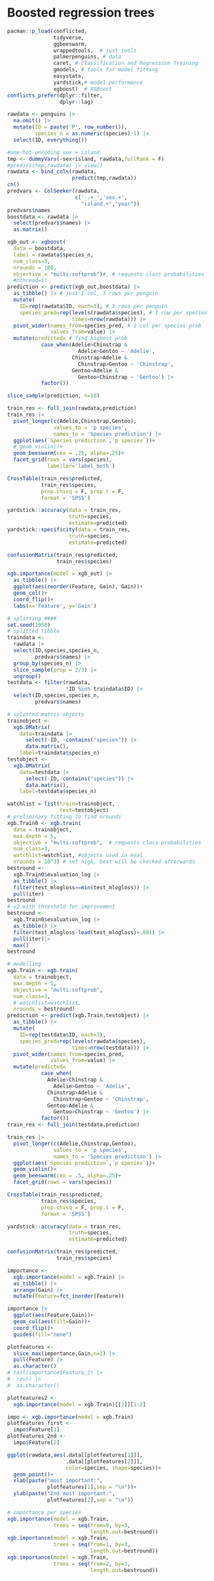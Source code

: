 # Boosted regression trees

```r
pacman::p_load(conflicted,
               tidyverse,
               ggbeeswarm,
               wrappedtools,  # just tools 
               palmerpenguins, # data
               caret, # Classification and Regression Training
               gmodels, # tools for model fitting
               easystats, 
               yardstick,# model performance
               xgboost)  # XGBoost
conflicts_prefer(dplyr::filter,
                 dplyr::lag)

rawdata <- penguins |> 
  na.omit() |> 
  mutate(ID = paste('P', row_number()),
         species_n = as.numeric(species)-1) |> 
  select(ID, everything())
```

```r
#one-hot-encoding sex + island
tmp <- dummyVars(~sex+island, rawdata,fullRank = F)
#predict(tmp,rawdata) |> view()
rawdata <- bind_cols(rawdata,
                     predict(tmp,rawdata))
cn()
predvars <- ColSeeker(rawdata,
                      c('_.+_','sex.+',
                        "island.+","year"))
predvars$names
boostdata <- rawdata |> 
  select(predvars$names) |> 
  as.matrix()
```

```r
xgb_out <- xgboost(
  data = boostdata,
  label = rawdata$species_n,
  num_class=3,
  nrounds = 100,
  objective = "multi:softprob")#, # requests class probabilities
  #nthread=1) 
prediction <- predict(xgb_out,boostdata) |> 
  as_tibble() |> # just 1 col, 3 rows per penguin
  mutate(
    ID=rep(rawdata$ID, each=3), # 3 rows per penguin
    species_pred=rep(levels(rawdata$species), # 1 row per species
                     times=nrow(rawdata))) |> 
  pivot_wider(names_from=species_pred, # 1 col per species prob
              values_from=value) |> 
  mutate(predicted= # find highest prob
           case_when(Adelie>Chinstrap &
                       Adelie>Gentoo ~ 'Adelie',
                     Chinstrap>Adelie &
                       Chinstrap>Gentoo ~ 'Chinstrap',
                     Gentoo>Adelie &
                       Gentoo>Chinstrap ~ 'Gentoo') |> 
           factor())

slice_sample(prediction, n=10)
```

```r
train_res <- full_join(rawdata,prediction)
train_res |> 
  pivot_longer(c(Adelie,Chinstrap,Gentoo),
               values_to = 'p species',
               names_to = 'Species prediction') |> 
  ggplot(aes(`Species prediction`,`p species`))+
  # geom_violin()+
  geom_beeswarm(cex = .25, alpha=.25)+
  facet_grid(rows = vars(species),
             labeller='label_both')

CrossTable(train_res$predicted,
           train_res$species,
           prop.chisq = F, prop.t = F,
           format = 'SPSS')

yardstick::accuracy(data = train_res,
                    truth=species,
                    estimate=predicted)
yardstick::specificity(data = train_res,
                    truth=species,
                    estimate=predicted)

confusionMatrix(train_res$predicted,
                train_res$species)  

xgb.importance(model = xgb_out) |> 
  as_tibble() |> 
  ggplot(aes(reorder(Feature, Gain), Gain))+
  geom_col()+
  coord_flip()+
  labs(x='Feature', y='Gain')
```

```r
# splitting ####
set.seed(1958)
# splitted tibble
traindata <- 
  rawdata |> 
  select(ID,species,species_n,
         predvars$names) |> 
  group_by(species_n) |> 
  slice_sample(prop = 2/3) |> 
  ungroup()
testdata <- filter(rawdata,
                   !ID %in% traindata$ID) |> 
  select(ID,species,species_n,
         predvars$names) 

# splitted matrix-objects
trainobject <- 
  xgb.DMatrix(
    data=traindata |> 
      select(-ID, -contains("species")) |> 
      data.matrix(),
    label=traindata$species_n)
testobject <- 
  xgb.DMatrix(
    data=testdata |>
      select(-ID,-contains("species")) |> 
      data.matrix(),
    label=testdata$species_n)
```

```r
watchlist = list(train=trainobject, 
                 test=testobject)
# preliminary fitting to find nrounds
xgb.Train0 <- xgb.train(
  data = trainobject, 
  max.depth = 5,
  objective = "multi:softprob",  # requests class probabilities
  num_class=3,
  watchlist=watchlist, #objects used in eval
  nrounds = 10^3) # set high, best will be checked afterwards
bestround <- 
  xgb.Train0$evaluation_log |> 
  as_tibble() |> 
  filter(test_mlogloss==min(test_mlogloss)) |> 
  pull(iter)
bestround
# v2 with threshold for improvement
bestround <- 
  xgb.Train0$evaluation_log |> 
  as_tibble() |> 
  filter(test_mlogloss-lead(test_mlogloss)>.001) |> 
  pull(iter)|> 
  max()
bestround
```

```r
# modelling
xgb.Train <- xgb.train(
  data = trainobject, 
  max.depth = 5,
  objective = "multi:softprob", 
  num_class=3,
  # watchlist=watchlist, 
  nrounds = bestround)
prediction <- predict(xgb.Train,testobject) |> 
  as_tibble() |> 
  mutate(
    ID=rep(testdata$ID, each=3),
    species_pred=rep(levels(rawdata$species),
                     times=nrow(testdata))) |> 
  pivot_wider(names_from=species_pred,
              values_from=value) |> 
  mutate(predicted=
           case_when(
             Adelie>Chinstrap &
               Adelie>Gentoo ~ 'Adelie',
             Chinstrap>Adelie &
               Chinstrap>Gentoo ~ 'Chinstrap',
             Gentoo>Adelie &
               Gentoo>Chinstrap ~ 'Gentoo') |> 
           factor())
train_res <- full_join(testdata,prediction)
```

```r
train_res |> 
  pivot_longer(c(Adelie,Chinstrap,Gentoo),
               values_to = 'p species',
               names_to = 'Species prediction') |> 
  ggplot(aes(`Species prediction`,`p species`))+
  geom_violin()+
  geom_beeswarm(cex = .5, alpha=.25)+
  facet_grid(rows = vars(species))

CrossTable(train_res$predicted,
           train_res$species,
           prop.chisq = F, prop.t = F,
           format = 'SPSS')

yardstick::accuracy(data = train_res,
                    truth=species,
                    estimate=predicted)

confusionMatrix(train_res$predicted,
                train_res$species)  

importance <- 
  xgb.importance(model = xgb.Train) |> 
  as_tibble() |> 
  arrange(Gain) |> 
  mutate(Feature=fct_inorder(Feature))

importance |> 
  ggplot(aes(Feature,Gain))+
  geom_col(aes(fill=Gain))+
  coord_flip()+
  guides(fill="none")

plotfeatures <- 
  slice_max(importance,Gain,n=2) |> 
  pull(Feature) |> 
  as.character()
# tail(importance$Feature,2) |> 
#  rev() |> 
#  as.character()

plotfeatures2 <- 
  xgb.importance(model = xgb.Train)[[1]][1:2] 

impo <- xgb.importance(model = xgb.Train)
plotfeatures_first <- 
  impo$Feature[1] 
plotfeatures_2nd <- 
  impo$Feature[2] 

ggplot(rawdata,aes(.data[[plotfeatures[1]]],
                   .data[[plotfeatures[2]]],
                   color=species, shape=species))+
  geom_point()+
  xlab(paste("most important:",
             plotfeatures[1],sep = "\n"))+
  ylab(paste("2nd most important:",
             plotfeatures[2],sep = "\n"))

# importance per species
xgb.importance(model = xgb.Train, 
               trees = seq(from=0, by=3, 
                           length.out=bestround))
xgb.importance(model = xgb.Train, 
               trees = seq(from=1, by=3, 
                           length.out=bestround))
xgb.importance(model = xgb.Train, 
               trees = seq(from=2, by=3, 
                           length.out=bestround))


```
